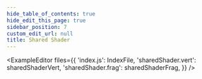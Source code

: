 ```yaml
---
hide_table_of_contents: true
hide_edit_this_page: true
sidebar_position: 7
custom_edit_url: null
title: Shared Shader
---
```



<ExampleEditor
  files={{
    'index.js': IndexFile,
    'sharedShader.vert': sharedShaderVert,
    'sharedShader.frag': sharedShaderFrag,
  }}
/>
